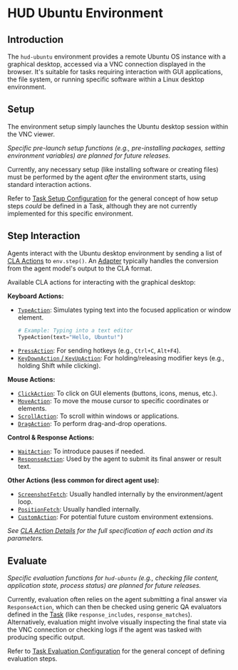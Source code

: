 # HUD Ubuntu Environment

## Introduction

The `hud-ubuntu` environment provides a remote Ubuntu OS instance with a graphical desktop, accessed via a VNC connection displayed in the browser. It's suitable for tasks requiring interaction with GUI applications, the file system, or running specific software within a Linux desktop environment.

## Setup

The environment setup simply launches the Ubuntu desktop session within the VNC viewer. 

*Specific pre-launch setup functions (e.g., pre-installing packages, setting environment variables) are planned for future releases.*

Currently, any necessary setup (like installing software or creating files) must be performed by the agent *after* the environment starts, using standard interaction actions.

Refer to [Task Setup Configuration](../concepts/task.mdx#setup-configuration) for the general concept of how setup steps *could* be defined in a Task, although they are not currently implemented for this specific environment.

## Step Interaction

Agents interact with the Ubuntu desktop environment by sending a list of [CLA Actions](../advanced/cla-details.mdx) to `env.step()`. An [Adapter](../concepts/adapter.mdx) typically handles the conversion from the agent model's output to the CLA format.

Available CLA actions for interacting with the graphical desktop:

**Keyboard Actions:**
*   [`TypeAction`](../advanced/cla-details.mdx#keyboard-actions): Simulates typing text into the focused application or window element.
    ```python
    # Example: Typing into a text editor
    TypeAction(text="Hello, Ubuntu!")
    ```
*   [`PressAction`](../advanced/cla-details.mdx#keyboard-actions): For sending hotkeys (e.g., `Ctrl+C`, `Alt+F4`).
*   [`KeyDownAction` / `KeyUpAction`](../advanced/cla-details.mdx#keyboard-actions): For holding/releasing modifier keys (e.g., holding Shift while clicking).

**Mouse Actions:**
*   [`ClickAction`](../advanced/cla-details.mdx#mouse-actions): To click on GUI elements (buttons, icons, menus, etc.).
*   [`MoveAction`](../advanced/cla-details.mdx#mouse-actions): To move the mouse cursor to specific coordinates or elements.
*   [`ScrollAction`](../advanced/cla-details.mdx#mouse-actions): To scroll within windows or applications.
*   [`DragAction`](../advanced/cla-details.mdx#mouse-actions): To perform drag-and-drop operations.

**Control & Response Actions:**
*   [`WaitAction`](../advanced/cla-details.mdx#control-actions): To introduce pauses if needed.
*   [`ResponseAction`](../advanced/cla-details.mdx#response-actions): Used by the agent to submit its final answer or result text.

**Other Actions (less common for direct agent use):**
*   [`ScreenshotFetch`](../advanced/cla-details.mdx#fetch-actions-get-information): Usually handled internally by the environment/agent loop.
*   [`PositionFetch`](../advanced/cla-details.mdx#fetch-actions-get-information): Usually handled internally.
*   [`CustomAction`](../advanced/cla-details.mdx#custom-actions): For potential future custom environment extensions.

*See [CLA Action Details](../advanced/cla-details.mdx) for the full specification of each action and its parameters.*

## Evaluate

*Specific evaluation functions for `hud-ubuntu` (e.g., checking file content, application state, process status) are planned for future releases.*

Currently, evaluation often relies on the agent submitting a final answer via `ResponseAction`, which can then be checked using generic QA evaluators defined in the [Task](../concepts/task.mdx) (like `response_includes`, `response_matches`). Alternatively, evaluation might involve visually inspecting the final state via the VNC connection or checking logs if the agent was tasked with producing specific output.

Refer to [Task Evaluation Configuration](../concepts/task.mdx#evaluation-configuration) for the general concept of defining evaluation steps. 